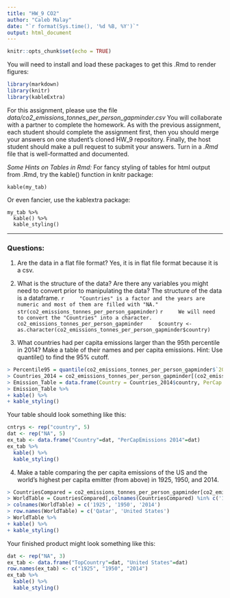 ---
title: "HW_9 CO2"
author: "Caleb Malay"
date: "`r format(Sys.time(), '%d %B, %Y')`"
output: html_document
---

```{r setup, include=FALSE}
knitr::opts_chunk$set(echo = TRUE)
```

You will need to install and load these packages to get this .Rmd to render figures:
```{r, libraries}
library(markdown)
library(knitr)
library(kableExtra)
```

For this assignment, please use the file _data/co2_emissions_tonnes_per_person_gapminder.csv_
You will collaborate with a partner to complete the homework. As with the previous assignment, each student should complete the assignment first, then you should merge your answers on one student's cloned HW_9 repository.  Finally, the host student should make a pull request to submit your answers. 
Turn in a _.Rmd_ file that is well-formatted and documented.

*Some Hints on Tables in Rmd:*
For fancy styling of tables for html output from .Rmd, try the kable() function in knitr package:
```
kable(my_tab)
```

Or even fancier, use the kablextra package:
```
my_tab %>%
  kable() %>%
  kable_styling()
```


***
### Questions:

1. Are the data in a flat file format? 
    Yes, it is in flat file format because it is a csv.

2. What is the structure of the data?  Are there any variables you might need to convert prior to manipulating the data?
    The structure of the data is a dataframe.
    ```{r}
    "Countries" is a factor and the years are numeric and most of them are filled with "NA." str(co2_emissions_tonnes_per_person_gapminder)
    ```
    ```{r}
    We will need to convert the "Countries" into a character. co2_emissions_tonnes_per_person_gapminder
    $country <- as.character(co2_emissions_tonnes_per_person_gapminder$country)
```
3. What countries had per capita emissions larger than the 95th percentile in 2014? Make a table of their names and per capita emissions. Hint: Use quantile() to find the 95% cutoff.
```{r}
> Percentile95 = quantile(co2_emissions_tonnes_per_person_gapminder$`2014`, 0.95)
> Countries_2014 = co2_emissions_tonnes_per_person_gapminder[(co2_emissions_tonnes_per_person_gapminder$`2014`> Percentile95),]
> Emission_Table = data.frame(Country = Countries_2014$country, PerCap = Countries_2014$`2014`
> Emission_Table %>%
+ kable() %>%
+ kable_styling()
```

Your table should look something like this:
```{r, echo=FALSE}
cntrys <- rep("country", 5)
dat <- rep("NA", 5)
ex_tab <- data.frame("Country"=dat, "PerCapEmissions 2014"=dat)
ex_tab %>%
  kable() %>%
  kable_styling()
```

4. Make a table comparing the per capita emissions of the US and the world's highest per capita emitter (from above)  in 1925, 1950, and 2014.  
```{r}
> CountriesCompared = co2_emissions_tonnes_per_person_gapminder[co2_emissions_tonnes_per_person_gapminder$country %in% c('United States', 'Qatar'),]
> WorldTable = CountriesCompared[,colnames(CountriesCompared) %in% c('1925', '1950', '2014')]
> colnames(WorldTable) = c('1925', '1950', '2014')
> row.names(WorldTable) = c('Qatar', 'United States')
> WorldTable %>%
+ kable() %>%
+ kable_styling()
```

Your finished product might look something like this:
```{r, echo=FALSE}
dat <- rep("NA", 3)
ex_tab <- data.frame("TopCountry"=dat, "United States"=dat)
row.names(ex_tab) <- c("1925", "1950", "2014")
ex_tab %>%
  kable() %>%
  kable_styling()

```

